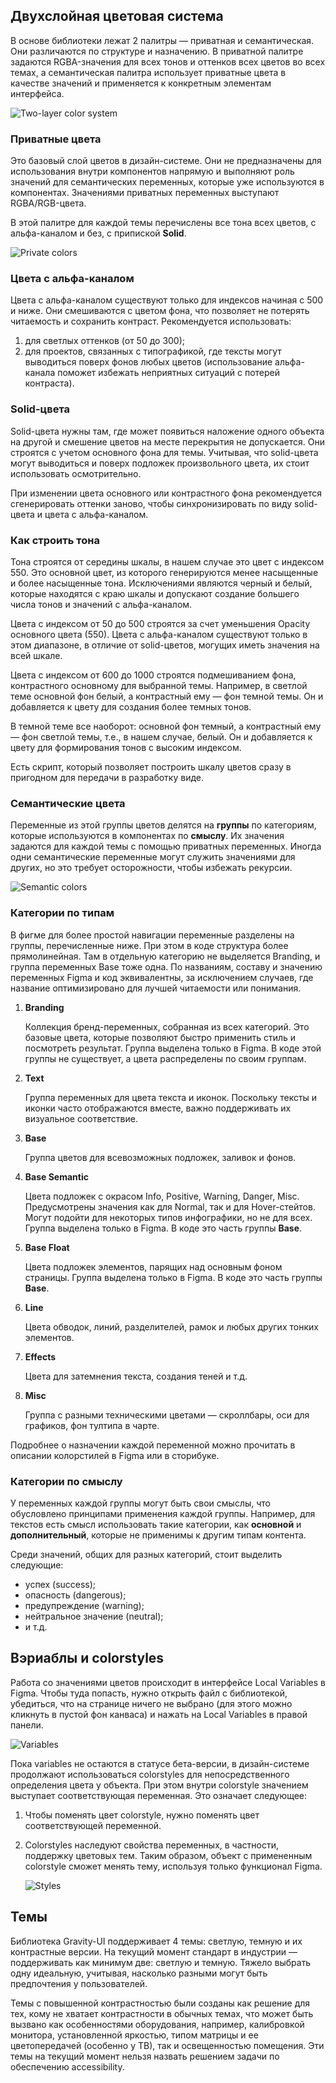 ## Двухслойная цветовая система

В основе библиотеки лежат 2 палитры — приватная и семантическая. Они различаются по структуре и назначению. В приватной палитре задаются RGBA-значения для всех тонов и оттенков всех цветов во всех темах, а семантическая палитра использует приватные цвета в качестве значений и применяется к конкретным элементам интерфейса.

![Two-layer color system](/static/images/design/Color/ColorSystem.png)

### **Приватные цвета**

Это базовый слой цветов в дизайн-системе. Они не предназначены для использования внутри компонентов напрямую и выполняют роль значений для семантических переменных, которые уже используются в компонентах. Значениями приватных переменных выступают RGBA/RGB-цвета.

В этой палитре для каждой темы перечислены все тона всех цветов, с альфа-каналом и без, с припиской **Solid**.

![Private colors](/static/images/design/Color/PrivateColors.png)

### **Цвета с альфа-каналом**

Цвета с альфа-каналом существуют только для индексов начиная с 500 и ниже. Они смешиваются с цветом фона, что позволяет не потерять читаемость и сохранить контраст. Рекомендуется использовать:

1) для светлых оттенков (от 50 до 300);
2) для проектов, связанных с типографикой, где тексты могут выводиться поверх фонов любых цветов (использование альфа-канала поможет избежать неприятных ситуаций с потерей контраста).

### **Solid-цвета**

Solid-цвета нужны там, где может появиться наложение одного объекта на другой и смешение цветов на месте перекрытия не допускается. Они строятся с учетом основного фона для темы. Учитывая, что solid-цвета могут выводиться и поверх подложек произвольного цвета, их стоит использовать осмотрительно.

При изменении цвета основного или контрастного фона рекомендуется сгенерировать оттенки заново, чтобы синхронизировать по виду solid-цвета и цвета с альфа-каналом.

### Как строить тона

Тона строятся от середины шкалы, в нашем случае это цвет с индексом 550. Это основной цвет, из которого генерируются менее насыщенные и более насыщенные тона. Исключениями являются черный и белый, которые находятся с краю шкалы и допускают создание большего числа тонов и значений с альфа-каналом.

Цвета с индексом от 50 до 500 строятся за счет уменьшения Opacity основного цвета (550). Цвета с альфа-каналом существуют только в этом диапазоне, в отличие от solid-цветов, могущих иметь значения на всей шкале.

Цвета с индексом от 600 до 1000 строятся подмешиванием фона, контрастного основному для выбранной темы. Например, в светлой теме основной фон белый, а контрастный ему — фон темной темы. Он и добавляется к цвету для создания более темных тонов.

В темной теме все наоборот: основной фон темный, а контрастный ему — фон светлой темы, т.е., в нашем случае, белый. Он и добавляется к цвету для формирования тонов с высоким индексом.

Есть скрипт, который позволяет построить шкалу цветов сразу в пригодном для передачи в разработку виде.

### **Семантические цвета**

Переменные из этой группы цветов делятся на **группы** по категориям, которые используются в компонентах по **смыслу**.  Их значения задаются для каждой темы с помощью приватных переменных. Иногда одни семантические переменные могут служить значениями для других, но это требует осторожности, чтобы избежать рекурсии.

![Semantic colors](/static/images/design/Color/SemanticColors.png)

### **Категории по типам**

В фигме для более простой навигации переменные разделены на группы, перечисленные ниже.  При этом в коде структура более прямолинейная. Там в отдельную категорию не выделяется Branding, и группа переменных Basе тоже одна. По названиям, составу и значению переменных Figma и код эквивалентны, за исключением случаев, где название оптимизировано для лучшей читаемости или понимания.

1. **Branding**

   Коллекция бренд-переменных, собранная из всех категорий. Это базовые цвета, которые позволяют быстро применить стиль и посмотреть результат. Группа выделена только в Figma. В коде этой группы не существует, а цвета распределены по своим группам.

2. **Text**

   Группа переменных для цвета текста и иконок. Поскольку тексты и иконки часто отображаются вместе, важно поддерживать их визуальное соответствие.

3. **Base**

   Группа цветов для всевозможных подложек, заливок и фонов.

4. **Base Semantic**

   Цвета подложек с окрасом Info, Positive, Warning, Danger, Misc. Предусмотрены значения как для Normal, так и для Hover-стейтов. Могут подойти для некоторых типов инфографики, но не для всех. Группа выделена только в Figma. В коде это часть группы **Base**.

5. **Base Float**

   Цвета подложек элементов, парящих над основным фоном страницы. Группа выделена только в Figma. В коде это часть группы **Base**.

6. **Line**

   Цвета обводок, линий, разделителей, рамок и любых других тонких элементов.

7. **Effects**

   Цвета для затемнения текста, создания теней и т.д.

8. **Misc**

   Группа с разными техническими цветами — скроллбары, оси для графиков, фон тултипа в чарте.


Подробнее о назначении каждой переменной можно прочитать в описании колорстилей в Figma или в сторибуке.

### Категории по смыслу

У переменных каждой группы могут быть свои смыслы, что обусловлено принципами применения каждой группы. Например, для текстов есть смысл использовать такие категории, как **основной** и **дополнительный**, которые не применимы к другим типам контента.

Среди значений, общих для разных категорий, стоит выделить следующие:

- успех (success);
- опасность (dangerous);
- предупреждение (warning);
- нейтральное значение (neutral);
- и т.д.

## Вэриаблы и colorstyles

Работа со значениями цветов происходит в интерфейсе Local Variables в Figma. Чтобы туда попасть, нужно открыть файл с библиотекой, убедиться, что на странице ничего не выбрано (для этого можно кликнуть в пустой фон канваса) и нажать на Local Variables в правой панели.

![Variables](/static/images/design/Color/Variables.png)

Пока variables не остаются в статусе бета-версии, в дизайн-системе продолжают использоваться colorstyles для непосредственного определения цвета у объекта. При этом внутри colorstyle значением выступает соответствующая переменная. Это означает следующее:

1. Чтобы поменять цвет colorstyle, нужно поменять цвет соответствующей переменной.
2. Colorstyles наследуют свойства переменных, в частности, поддержку цветовых тем. Таким образом, объект с примененным colorstyle сможет менять тему, используя только функционал Figma.

   ![Styles](/static/images/design/Color/Styles.png)


## Темы

Библиотека Gravity-UI поддерживает 4 темы: светлую, темную и их контрастные версии. На текущий момент стандарт в индустрии — поддерживать как минимум две: светлую и темную. Тяжело выбрать одну идеальную, учитывая, насколько разными могут быть предпочтения у пользователей.

Темы с повышенной контрастностью были созданы как решение для тех, кому не хватает контрастности в обычных темах, что может быть вызвано как особенностями оборудования, например, калибровкой монитора, установленной яркостью, типом матрицы и ее цветопередачей (особенно у ТВ), так и освещенностью помещения. Эти темы на текущий момент нельзя назвать решением задачи по обеспечению accessibility.